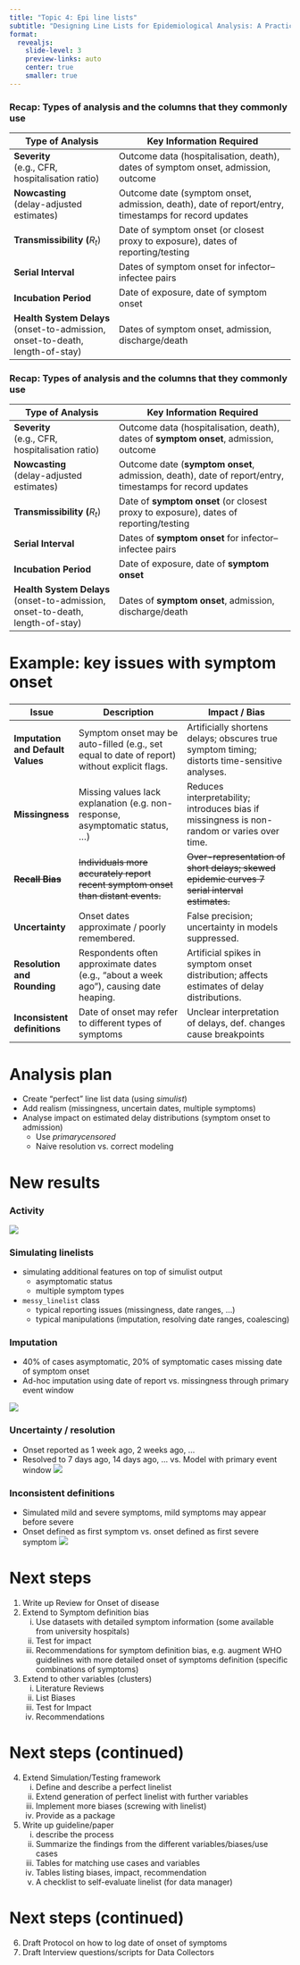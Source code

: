 ```yaml
---
title: "Topic 4: Epi line lists"
subtitle: "Designing Line Lists for Epidemiological Analysis: A Practical Guide"
format:
  revealjs:
    slide-level: 3
    preview-links: auto
    center: true
    smaller: true
---
```


### Recap: Types of analysis and the columns that they commonly use

| Type of Analysis | Key Information Required |
|---------------------------|---------------------------------------------|
| **Severity**<br>(e.g., CFR, hospitalisation ratio) | Outcome data (hospitalisation, death), dates of symptom onset, admission, outcome |
| **Nowcasting**<br>(delay-adjusted estimates) | Outcome date (symptom onset, admission, death), date of report/entry, timestamps for record updates |
| **Transmissibility (**$R_t$) | Date of symptom onset (or closest proxy to exposure), dates of reporting/testing |
| **Serial Interval** | Dates of symptom onset for infector–infectee pairs |
| **Incubation Period** | Date of exposure, date of symptom onset |
| **Health System Delays**<br>(onset-to-admission, onset-to-death, length-of-stay) | Dates of symptom onset, admission, discharge/death |

### Recap: Types of analysis and the columns that they commonly use

| Type of Analysis | Key Information Required |
|---------------------------|---------------------------------------------|
| **Severity**<br>(e.g., CFR, hospitalisation ratio) | Outcome data (hospitalisation, death), dates of **symptom onset**, admission, outcome |
| **Nowcasting**<br>(delay-adjusted estimates) | Outcome date (**symptom onset**, admission, death), date of report/entry, timestamps for record updates |
| **Transmissibility (**$R_t$) | Date of **symptom onset** (or closest proxy to exposure), dates of reporting/testing |
| **Serial Interval** | Dates of **symptom onset** for infector–infectee pairs |
| **Incubation Period** | Date of exposure, date of **symptom onset** |
| **Health System Delays**<br>(onset-to-admission, onset-to-death, length-of-stay) | Dates of **symptom onset**, admission, discharge/death |

# Example: key issues with symptom onset

### 

| Issue | Description | Impact / Bias |
|----------------|----------------------------|----------------------------|
| **Imputation and Default Values** | Symptom onset may be auto-filled (e.g., set equal to date of report) without explicit flags. | Artificially shortens delays; obscures true symptom timing; distorts time-sensitive analyses. |
| **Missingness** | Missing values lack explanation (e.g. non-response, asymptomatic status, ...) | Reduces interpretability; introduces bias if missingness is non-random or varies over time. |
| **~~Recall Bias~~** | ~~Individuals more accurately report recent symptom onset than distant events.~~ | ~~Over-representation of short delays; skewed epidemic curves 7 serial interval estimates.~~ |
| **Uncertainty** | Onset dates approximate / poorly remembered. | False precision; uncertainty in models suppressed. |
| **Resolution and Rounding** | Respondents often approximate dates (e.g., “about a week ago”), causing date heaping. | Artificial spikes in symptom onset distribution; affects estimates of delay distributions. |
| **Inconsistent definitions** | Date of onset may refer to different types of symptoms | Unclear interpretation of delays, def. changes cause breakpoints  |

# Analysis plan

* Create "perfect" line list data (using *simulist*)
* Add realism (missingness, uncertain dates, multiple symptoms)
* Analyse impact on estimated delay distributions (symptom onset to admission)
  * Use *primarycensored*
  * Naive resolution vs. correct modeling

# New results

### Activity
![](vignettes/figures/repo_activity.png)

### Simulating linelists
- simulating additional features on top of simulist output
  - asymptomatic status
  - multiple symptom types
- `messy_linelist` class
  - typical reporting issues (missingness, date ranges, ...)
  - typical manipulations (imputation, resolving date ranges, coalescing)

### Imputation
- 40% of cases asymptomatic, 20% of symptomatic cases missing date of symptom onset
- Ad-hoc imputation using date of report vs. missingness through primary event window

![](vignettes/figures/issue_imputation.png)

### Uncertainty / resolution
- Onset reported as 1 week ago, 2 weeks ago, ...
- Resolved to 7 days ago, 14 days ago, ... vs. Model with primary event window
![](vignettes/figures/issue_uncertain_dates.png)

### Inconsistent definitions
- Simulated mild and severe symptoms, mild symptoms may appear before severe
- Onset defined as first symptom vs. onset defined as first severe symptom
![](vignettes/figures/issue_symptom_definition.png)

# Next steps

1.  Write up Review for Onset of disease
2.  Extend to Symptom definition bias
    i.  Use datasets with detailed symptom information (some available from university hospitals)
    ii. Test for impact
    iii. Recommendations for symptom definition bias, e.g. augment WHO guidelines with more detailed onset of symptoms definition (specific combinations of symptoms)
3.  Extend to other variables (clusters)
    i.  Literature Reviews
    ii. List Biases
    iii. Test for Impact
    iv. Recommendations

# Next steps (continued)

4.  Extend Simulation/Testing framework
    i.  Define and describe a perfect linelist
    ii. Extend generation of perfect linelist with further variables
    iii. Implement more biases (screwing with linelist)
    iv. Provide as a package
5.  Write up guideline/paper
    i.  describe the process
    ii. Summarize the findings from the different variables/biases/use cases
    iii. Tables for matching use cases and variables
    iv. Tables listing biases, impact, recommendation
    v.  A checklist to self-evaluate linelist (for data manager)

# Next steps (continued)

6.  Draft Protocol on how to log date of onset of symptoms
7.  Draft Interview questions/scripts for Data Collectors
